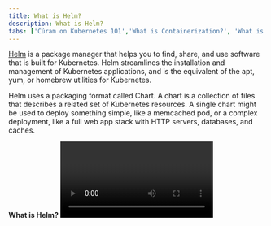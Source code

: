 ```yaml
---
title: What is Helm?
description: What is Helm?
tabs: ['Cúram on Kubernetes 101','What is Containerization?', 'What is Helm?', 'What is Kubernetes?','What is OpenShift?']
---
```

[Helm](https://helm.sh/) is a package manager that helps you to find, share, and use software that is built for Kubernetes.
Helm streamlines the installation and management of Kubernetes applications, and is the equivalent of the apt, yum, or homebrew utilities for Kubernetes.

Helm uses a packaging format called Chart. A chart is a collection of files that describes a related set of Kubernetes resources.
A single chart might be used to deploy something simple, like a memcached pod, or a complex deployment, like a full web app stack with HTTP servers, databases, and caches.

**What is Helm?**
<Video title="What is Helm?" youtubeId="fy8SHvNZGeE" />
